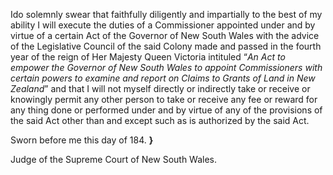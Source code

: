{{ol|start=A|item_style=font-weight:bold|Commissioner's Oath.}}
{{text/start}}
I{{gap|10em}}do solemnly swear that faithfully diligently and impartially to the best of my ability I will execute the duties of a Commissioner appointed under and by virtue of a certain Act of the Governor of New South Wales with the advice of the Legislative Council of the said Colony made and passed in the fourth year of the reign of Her Majesty Queen Victoria intituled “''An Act to empower the Governor of New South Wales to appoint Commissioners with certain powers to examine and report on Claims to Grants of Land in New Zealand''” and that I will not myself directly or indirectly take or receive or knowingly permit any other person to take or receive any fee or reward for any thing done or performed under and by virtue of any of the provisions of the said Act other than and except such as is authorized by the said Act.
{{center|So help me God.}}

{{float right|A.B.}}
Sworn before me this day of {{gap|5em}} 184{{gap|1em}}. '''}'''

Judge of the Supreme Court of New South Wales.
{{text/end}}